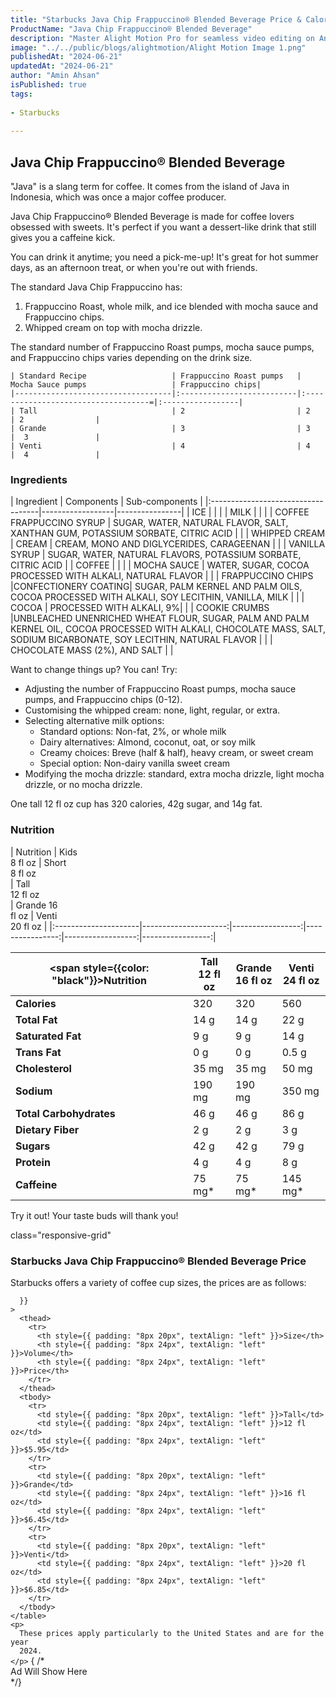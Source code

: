 ```yaml
---
title: "Starbucks Java Chip Frappuccino® Blended Beverage Price & Calories"
ProductName: "Java Chip Frappuccino® Blended Beverage" 
description: "Master Alight Motion Pro for seamless video editing on Android, iOS, and Tablets with our ultimate guide, unlocking advanced features and elevating your skills in 2024!"
image: "../../public/blogs/alightmotion/Alight Motion Image 1.png"
publishedAt: "2024-06-21"
updatedAt: "2024-06-21"
author: "Amin Ahsan"
isPublished: true
tags:
 
- Starbucks
      
---
```


 
## Java Chip Frappuccino® Blended Beverage 

"Java" is a slang term for coffee. It comes from the island of Java in Indonesia, which was once a major coffee producer.

Java Chip Frappuccino® Blended Beverage is made for coffee lovers obsessed with sweets. It's perfect if you want a dessert-like drink that still gives you a caffeine kick.

You can drink it anytime; you need a pick-me-up! It's great for hot summer days, as an afternoon treat, or when you're out with friends.

The standard Java Chip Frappuccino has:
1. Frappuccino Roast, whole milk, and ice blended with mocha sauce and Frappuccino chips.
2. Whipped cream on top with mocha drizzle.

The standard number of Frappuccino Roast pumps, mocha sauce pumps, and Frappuccino chips varies depending on the drink size.


    | Standard Recipe                   | Frappuccino Roast pumps   | Mocha Sauce pumps                   | Frappuccino chips|
    |-----------------------------------|:--------------------------|:-----------------------------------=|:-----------------|
    | Tall                              | 2                         | 2                                   | 2                |
    | Grande                            | 3                         | 3                                   |  3               |
    | Venti                             | 4                         | 4                                   |  4               |


### Ingredients

<div style={{ overflowX: "scroll", fontSize: "14px" }}>
  | Ingredient                         | Components       | Sub-components |
  |:-----------------------------------|------------------|----------------|
  | ICE                                |                  |                | 
  | MILK                               |                  |                | 
  | COFFEE FRAPPUCCINO SYRUP           | SUGAR, WATER, NATURAL FLAVOR, SALT, XANTHAN GUM, POTASSIUM SORBATE, CITRIC ACID                 |                | 
  | WHIPPED CREAM                      | CREAM            | CREAM, MONO AND DIGLYCERIDES, CARAGEENAN               | 
  |                                    | VANILLA SYRUP    | SUGAR, WATER, NATURAL FLAVORS, POTASSIUM SORBATE, CITRIC ACID               | 
  | COFFEE                             |                  |                | 
  | MOCHA SAUCE                        | WATER, SUGAR, COCOA PROCESSED WITH ALKALI, NATURAL FLAVOR                 |                | 
  | FRAPPUCCINO CHIPS                  |CONFECTIONERY COATING| SUGAR, PALM KERNEL AND PALM OILS, COCOA PROCESSED WITH ALKALI, SOY LECITHIN, VANILLA, MILK               | 
  |                                    | COCOA            | PROCESSED WITH ALKALI, 9%| 
  |                                    | COOKIE CRUMBS    |UNBLEACHED UNENRICHED WHEAT FLOUR, SUGAR, PALM AND PALM KERNEL OIL, COCOA PROCESSED WITH ALKALI, CHOCOLATE MASS, SALT, SODIUM BICARBONATE, SOY LECITHIN, NATURAL FLAVOR                | 
  |                                    | CHOCOLATE MASS (2%), AND SALT                   |                | 
</div>

Want to change things up? You can! Try:
- Adjusting the number of Frappuccino Roast pumps, mocha sauce pumps, and Frappuccino chips (0-12).
- Customising the whipped cream: none, light, regular, or extra.
- Selecting alternative milk options: 
   - Standard options: Non-fat, 2%, or whole milk
   - Dairy alternatives: Almond, coconut, oat, or soy milk
   - Creamy choices: Breve (half & half), heavy cream, or sweet cream
   - Special option: Non-dairy vanilla sweet cream
- Modifying the mocha drizzle: standard, extra mocha drizzle, light mocha drizzle, or no mocha drizzle.

One tall 12 fl oz cup has 320 calories, 42g sugar, and 14g fat. 

### Nutrition

<div className="table-container">
| <span style={{color: "black"}}>Nutrition</span>            | Kids<br/>8 fl oz     | Short<br/>8 fl oz<br/>  | Tall <br/>12 fl oz<br/> | Grande 16 <br/> fl oz | Venti <br/>20 fl oz |
|:---------------------|---------------------:|-----------------:|----------------:|------------------:|-----------------:|


| <span style={{color: "black"}}>Nutrition</span>| Tall<br/>12 fl oz    | Grande<br/>16 fl oz  | Venti<br/>24 fl oz       |
|---------------------|----------------------|----------------------|--------------------------|
| **Calories**        | 320                  | 320                  | 560                      |
| **Total Fat**       | 14 g                 | 14 g                 | 22 g                     |
| **Saturated Fat**   | 9 g                  | 9 g                  | 14 g                     |
| **Trans Fat**       | 0 g                  | 0 g                  | 0.5 g                    |
| **Cholesterol**     | 35 mg                | 35 mg                | 50 mg                    |
| **Sodium**          | 190 mg               | 190 mg               | 350 mg                   |
| **Total Carbohydrates** | 46 g             | 46 g                 | 86 g                     |
| **Dietary Fiber**   | 2 g                  | 2 g                  | 3 g                      |
| **Sugars**          | 42 g                 | 42 g                 | 79 g                     |
| **Protein**         | 4 g                  | 4 g                  | 8 g                      |
| **Caffeine**        | 75 mg*               | 75 mg*               | 145 mg*                  |

</div>

Try it out! Your taste buds will thank you!


<div
  style={{
    backgroundColor: "#cee3de",
    borderLeft: "3px solid #0c7556",
   padding: "20px",
    paddingTop: "13px", // Add padding to the top
        display: "grid",
        height: "fit-content",
      }} 
      
  class="responsive-grid"

>
  <div>
    <h3 style={{marginTop:'-5px'}}>Starbucks Java Chip Frappuccino® Blended Beverage Price</h3>
    <p>
      Starbucks offers a variety of coffee cup sizes, the prices are as follows:
    </p>
    <table
      style={{
        backgroundColor: "white",
        width: "100%",
        padding: "50px",
        borderCollapse: "collapse",
            borderRadius: "13px",
        
      }}
    >
      <thead>
        <tr>
          <th style={{ padding: "8px 20px", textAlign: "left" }}>Size</th>
          <th style={{ padding: "8px 24px", textAlign: "left" }}>Volume</th>
          <th style={{ padding: "8px 24px", textAlign: "left" }}>Price</th>
        </tr>
      </thead>
      <tbody>
        <tr>
          <td style={{ padding: "8px 20px", textAlign: "left" }}>Tall</td>
          <td style={{ padding: "8px 24px", textAlign: "left" }}>12 fl oz</td>
          <td style={{ padding: "8px 24px", textAlign: "left" }}>$5.95</td>
        </tr>
        <tr>
          <td style={{ padding: "8px 20px", textAlign: "left" }}>Grande</td>
          <td style={{ padding: "8px 24px", textAlign: "left" }}>16 fl oz</td>
          <td style={{ padding: "8px 24px", textAlign: "left" }}>$6.45</td>
        </tr>
        <tr>
          <td style={{ padding: "8px 20px", textAlign: "left" }}>Venti</td>
          <td style={{ padding: "8px 24px", textAlign: "left" }}>20 fl oz</td>
          <td style={{ padding: "8px 24px", textAlign: "left" }}>$6.85</td>
        </tr>
      </tbody>
    </table>
    <p>
      These prices apply particularly to the United States and are for the year
      2024.
    </p>
  </div>
  {  /* <div>Ad Will Show Here</div> */}
  <div></div>
</div>


